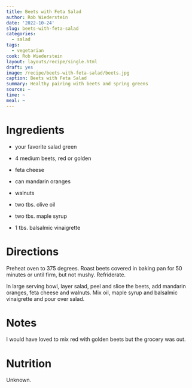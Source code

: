 ```yaml
---
title: Beets with Feta Salad
author: Rob Wiederstein
date: '2022-10-24'
slug: beets-with-feta-salad
categories:
  - salad
tags:
  - vegetarian
cook: Rob Wiederstein
layout: layouts/recipe/single.html
draft: yes
image: /recipe/beets-with-feta-salad/beets.jpg
caption: Beets with Feta Salad
summary: Healthy pairing with beets and spring greens
source: ~
time: ~
meal: ~
---
```


# Ingredients

-  your favorite salad green

- 4 medium beets, red or golden

- feta cheese

- can mandarin oranges

- walnuts

- two tbs. olive oil

- two tbs. maple syrup

- 1 tbs. balsalmic vinaigrette


# Directions

Preheat oven to 375 degrees. Roast beets covered in baking pan for 50 minutes or until firm, but not mushy.  Refriderate.  

In large serving bowl, layer salad, peel and slice the beets, add mandarin oranges, feta cheese and walnuts.  Mix oil, maple syrup and balsalmic vinaigrette and pour over salad.

# Notes

I would have loved to mix red with golden beets but the grocery was out.

# Nutrition

Unknown.
